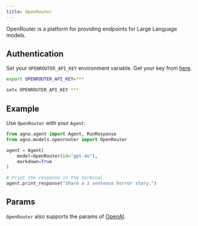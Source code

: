 ```yaml
---
title: OpenRouter
---
```


OpenRouter is a platform for providing endpoints for Large Language models.

## Authentication

Set your `OPENROUTER_API_KEY` environment variable. Get your key from [here](https://openrouter.ai/settings/keys).

<CodeGroup>

```bash Mac
export OPENROUTER_API_KEY=***
```

```bash Windows
setx OPENROUTER_API_KEY ***
```

</CodeGroup>

## Example

Use `OpenRouter` with your `Agent`:

<CodeGroup>

```python agent.py
from agno.agent import Agent, RunResponse
from agno.models.openrouter import OpenRouter

agent = Agent(
    model=OpenRouter(id="gpt-4o"),
    markdown=True
)

# Print the response in the terminal
agent.print_response("Share a 2 sentence horror story.")

```

</CodeGroup>

## Params

<Snippet file="model-openrouter-params.mdx" />

`OpenRouter` also supports the params of [OpenAI](/models/openai).
